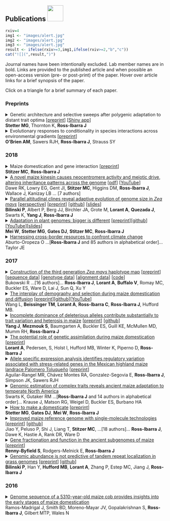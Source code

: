 <script>
  (function(i,s,o,g,r,a,m){i['GoogleAnalyticsObject']=r;i[r]=i[r]||function(){
  (i[r].q=i[r].q||[]).push(arguments)},i[r].l=1*new Date();a=s.createElement(o),
  m=s.getElementsByTagName(o)[0];a.async=1;a.src=g;m.parentNode.insertBefore(a,m)
  })(window,document,'script','https://www.google-analytics.com/analytics.js','ga');

  ga('create', 'UA-5300959-3', 'auto');
  ga('send', 'pageview');

</script>

## Publications <a href="http://scholar.google.com/citations?user=5SzRq1oAAAAJ"><img src="images/scholar.png" style="width: 50px;"></a>

<SCRIPT language="JavaScript" SRC='https://d1bxh8uas1mnw7.cloudfront.net/assets/embed.js'></SCRIPT>

```r
rxiv=4
img1 <- "images/alert.jpg"
img2 <- "images/alert.jpg"
img3 <- "images/alert.jpg"
result <- ifelse(rxiv>=3,img1,ifelse(rxiv>=2,"b","c"))
cat("![](",result,")")
```

Journal names have been intentionally excluded. Lab member names are in bold. Links are provided to the published article and when possible an open-access version (pre- or post-print) of the paper. Hover over article links for a brief synopsis of the paper. 

Click on a triangle for a brief summary of each paper.

### Preprints

<!-- <details> -->
<!--     <summary>Adaptive phenotypic divergence in teosinte differs across biotic contexts -->
<!--  [[preprint]()]     -->
<!-- **O'Brien AM**, Sawers RJH, Strauss SY, **Ross-Ibarra J** -->
<!-- </summary> -->
<!--     <p style="margin-left: 30px">We show that rhizosphere biota impact adaptive divergence of phenotypic traits in teosinte along an environmental cline. This work suggests an important role for biotic interactions in determining the outcome of local adaptation.    -->
<!-- </p></details>  -->

<!-- <details> -->
<!--     <summary>Variable adaptation between teosinte and soil biota across climate -->
<!--  [[preprint]()]     -->
<!-- **O'Brien AM**, Sawers RJH, Baxter I, **Ross-Ibarra J**, Strauss SY -->
<!-- </summary> -->
<!--     <p style="margin-left: 30px">    -->
<!-- </p></details>  -->

<details>
    <summary>Genetic architecture and selective sweeps after polygenic adaptation to distant trait optima [[preprint](https://www.biorxiv.org/content/early/2018/05/03/313247)] [[Shiny app](https://mgstetter.shinyapps.io/quantgensimAPP/)]    
**Stetter MG**, Thornton K, **Ross-Ibarra J**
</summary>
    <p style="margin-left: 30px">We use simulations to study the population genetics of selection on a quantitative trait and learn which parameters drive quantitative trait evollution.   
</p></details> 

<details>
    <summary>Evolutionary responses to conditionality in species interactions across environmental gradients [[preprint](http://biorxiv.org/content/early/2017/03/01/031195)]    
**O'Brien AM**, Sawers RJH, **Ross-Ibarra J**, Strauss SY  </summary>
    <p style="margin-left: 30px">We present the CoCoA hypothesis which describes how patterns of biotic coadpation change across varying abiotic environments   
</p></details> 

### 2018

<details>
    <summary>Maize domestication and gene interaction
 [[preprint](https://peerj.com/preprints/26502/)]    
**Stitzer MC**, **Ross-Ibarra J**
</summary>
    <p style="margin-left: 30px">We review genetic work looking at the role of dominance, epistasis, and pleiotropy during maize domestication.   
</p></details> 

<details>
    <summary>[A novel maize kinesin causes neocentromere activity and meiotic drive, altering inheritance patterns across the genome](http://www.cell.com/cell/fulltext/S0092-8674(18)30289-7) [[pdf](http://sci-hub.hk/http://www.cell.com/cell/fulltext/S0092-8674(18)30289-7)] [[YouTube](https://www.google.com/url?sa=t&rct=j&q=&esrc=s&source=web&cd=1&cad=rja&uact=8&ved=0ahUKEwiIk5W14eHSAhVO92MKHbseACgQtwIIHDAA&url=https%3A%2F%2Fwww.youtube.com%2Fwatch%3Fv%3DbcCxsVPwOE8&usg=AFQjCNGJ2xxs5xSbskrcavIoJ0D8ve3fjA&sig2=gmS2FYQxQlrQJRw8PGPDFw)]  
Dawe RK, Lowry EG, Gent JI, **Stitzer MC**, Higgins DM,  **Ross-Ibarra J**, Wallace J, Kanizay LB ... [7 authors]</summary>
    <p style="margin-left: 30px">We identify a small gene family Kindr as the causal locus for meiotic drive in maize. 
</p></details>  

<details>
    <summary>[Parallel altitudinal clines reveal adaptive evolution of genome size in *Zea mays*](http://journals.plos.org/plosgenetics/article?id=10.1371/journal.pgen.1007162) [[perspective](http://journals.plos.org/plosgenetics/article?id=10.1371/journal.pgen.1007249)]  [[preprint](http://www.biorxiv.org/content/early/2017/07/13/134528)] [[github](https://github.com/paulbilinski/GenomeSizeAnalysis)] [[slides](https://www.slideshare.net/jrossibarra/parallel-altitudinal-clines-reveal-adaptive-evolution-of-genome-size-in-zea-mays)]  
**Bilinski P**, Albert P, Berg JJ, Birchler JA, Grote M, **Lorant A**, **Quezada J**, Swarts K, **Yang J**, **Ross-Ibarra J** </summary>
    <p style="margin-left: 30px">We show that genome size can be analyzed as a quantitative trait and that selection on flowering time in maize has likely driven adaptive changes in genome size along multiple altitudinal clines. 
</p></details> 

<details>
    <summary>[Adaptation in plant genomes: bigger is different](https://onlinelibrary.wiley.com/doi/full/10.1002/ajb2.1002) [[preprint](https://www.biorxiv.org/content/early/2017/10/02/196501)][[github](https://github.com/RILAB/AJB_MutationalTargetSize_GenomeSize)][[YouTube](https://www.youtube.com/watch?v=aXLuWruOmO4_)][[slides](https://www.slideshare.net/jrossibarra/adaptation-in-plant-genomes-bigger-is-different)]  
**Mei W**, **Stetter MG**, **Gates DJ**, **Stitzer MC**, **Ross-Ibarra J**</summary>
    <p style="margin-left: 30px">We develop the functional space hypothesis in which we posit that adaptation in large genomes uses more noncoding variation and is more likely to proceed via soft sweeps. </p></details>  

<details>
    <summary>[Harnessing cross-border resources to confront climate change](https://www.sciencedirect.com/science/article/pii/S1462901117310602)    
Aburto-Oropeza O ...[**Ross-Ibarra J** and 85 authors in alphabetical order]... Taylor JE  </summary>
    <p style="margin-left: 30px">Discusses the challenges of changing climates pose for society and the environment along the Mexican-US border.</p></details>  

### 2017

<details>
    <summary>[Construction of the third generation *Zea mays* haplotype map](https://academic.oup.com/gigascience/advance-article/doi/10.1093/gigascience/gix134/4782225?searchresult=1) [[preprint](http://biorxiv.org/content/early/2015/09/16/026963)] [[sequence data](http://gigadb.org/dataset/100339)] [[genotype data](https://www.panzea.org/genotypes)] [[alignment data](http://cbsusrv04.tc.cornell.edu/users/panzea/download.aspx?filegroupid=23)] [[code](https://bitbucket.org/bukowski1/maize_hapmap3_code)]  
Bukowski R ...[16 authors]...  **Ross-Ibarra J**, **Lorant A**, **Buffalo V**, Romay MC, Buckler ES, Ware D, Lai J, Sun Q, Xu Y  </summary>
    <p style="margin-left: 30px">We present a SNP dataset of 80M variants from a sample of 1200 maize and teosinte genomes. 
</p></details> 

<details>
    <summary>[The interplay of demography and selection during maize domestication and diffusion](https://genomebiology.biomedcentral.com/articles/10.1186/s13059-017-1346-4) [[preprint](http://www.google.com/url?q=http%3A%2F%2Fbiorxiv.org%2Fcontent%2Fearly%2F2017%2F03%2F07%2F114579&sa=D&sntz=1&usg=AFQjCNHr4cDzAxS_7BXVZOfyuIWzXiHr0w)][[github](https://github.com/HuffordLab/Wang_et_al._Demography)][[YouTube](https://www.youtube.com/watch?v=KgIUGHEZ2nM)]  
Wang L, **Beissinger TM**, **Lorant A**, **Ross-Ibarra C**, **Ross-Ibarra J**, Hufford MB.</summary>
    <p style="margin-left: 30px">We show how population bottlenecks and gene flow have shaped patterns of genetic load across the maize genome and among populatons. 
</p></details> 


<details>
    <summary>[Incomplete dominance of deleterious alleles contribute substantially to trait variation and heterosis in maize](http://journals.plos.org/plosgenetics/article?id=10.1371/journal.pgen.1007019) [[preprint](http://biorxiv.org/content/early/2016/11/07/086132)] [[github](https://github.com/yangjl/GERP-diallel)]  
**Yang J**, **Mezmouk S**, Baumgarten A, Buckler ES, Guill KE, McMullen MD, Mumm RH, **Ross-Ibarra J**</summary>
    <p style="margin-left: 30px">We combine phenotypic data from crosses between multiple maize inbred lines and genome-wide characterization of deleterious alleles to show that a simple model of incomplete dominance may help explain hybrid vigor. 
</p></details> 

<details>
    <summary>[The potential role of genetic assimilation during maize domestication](http://journals.plos.org/plosone/article?id=10.1371/journal.pone.0184202) [[preprint](http://biorxiv.org/content/early/2017/02/03/105940)]  
**Lorant A**, Pedersen, S, Holst I, Hufford MB, Winter K, Piperno D, **Ross-Ibarra J**</summary>
    <p style="margin-left: 30px">Gene expression data from  maize and teosinte grown in mid-Holocene environments suggests that for some genes plastic changes in expression may have preceded genetic changes during domestication. 
</p></details>   

<details>
    <summary>[Allele specific expression analysis identifies regulatory variation associated with stress-related genes in the Mexican highland maize landrace Palomero Toluqueño](https://peerj.com/articles/3737/) [[preprint](http://biorxiv.org/content/early/2017/06/20/152397)]  
Aguilar-Rangel MR, Chávez Montes RA,  Gonzalez-Segovia E, **Ross-Ibarra J**, Simpson JK, Sawers RJH</summary>
    <p style="margin-left: 30px">SUMMARY 
</p></details> 

<details>
    <summary>[Genomic estimation of complex traits reveals ancient maize adaptation to temperate North America](http://science.sciencemag.org/content/357/6350/512.full)  
Swarts K, Gutaker RM ...[**Ross-Ibarra J** and 14 authors in alphabetical order]... Krause J, Matson RG, Weigel D, Buckler ES, Burbano HA</summary>
    <p style="margin-left: 30px">SUMMARY [Nature News](http://www.nature.com/news/ancient-genomes-show-how-maize-adapted-to-life-at-high-altitudes-1.22403)  [Phys.org](https://phys.org/news/2017-08-precision-corn-climate.html) [Science Daily](https://www.sciencedaily.com/releases/2017/08/170803141056.htm) 
</p></details> 

<details>
    <summary>[How to make a domesticate](http://www.sciencedirect.com/science/article/pii/S0960982217307856) [[preprint](https://peerj.com/preprints/2902/)]  
**Stetter MG**, **Gates DJ**, **Mei W**, **Ross-Ibarra J**</summary>
    <p style="margin-left: 30px">A perspective that seeks to predict what factors influence the success of domestication, how many genes contributed to the process, where these genes originated and the implications for de novo domestication. 
</p></details> 

<details>
    <summary>[Improved maize reference genome with single-molecule technologies](http://www.nature.com/nature/journal/vaop/ncurrent/full/nature22971.html) [[preprint](http://biorxiv.org/content/early/2016/12/19/079004)] [[github](https://github.com/mcstitzer/maize_v4_TE_annotation)]  
Jiao Y, Peluso P, Shi J, Liang T, **Stitzer MC**, ...[18 authors]... **Ross-Ibarra J**, Dawe K, Hastie A, Rank DR, Ware D</summary>
    <p style="margin-left: 30px">We present a high-quality long-read reference genome of the maize inbred B73 and the first detailed annotation of retroelements in any grass species. [[NSF research news](https://news.science360.gov/obj/story/2caf076f-1759-40c2-9c56-62e3fbbdf44b/tracking-down-jumping-genes-maize)] [[UCD press release](https://t.co/3MkC6eRDyD)]
</p></details> 

<details>
    <summary>[Gene fractionation and function in the ancient subgenomes of maize](https://academic.oup.com/mbe/article/34/8/1825/3742530/Gene-Fractionation-and-Function-in-the-Ancient?guestAccessKey=391f8f04-5fd6-4bc7-bac0-0057fb3102ab) [[preprint](http://biorxiv.org/content/early/2016/12/19/095547)]  
**Renny-Byfield S**, Rodgers-Melnick E, **Ross-Ibarra J**</summary>
    <p style="margin-left: 30px">We show that the two subgenomes of maize differentially contribute to functional variation in phenotypes. 
</p></details> 

<details>
    <summary>[Genomic abundance is not predictive of tandem repeat localization in grass genomes](http://journals.plos.org/plosone/article?id=10.1371/journal.pone.0177896) [[preprint](https://peerj.com/preprints/2314/)] [[github](https://github.com/paulbilinski/Github_centrepeat)]     
**Bilinski P**, Han Y, **Hufford MB**, **Lorant A**,  Zhang P, Estep MC, Jiang J, **Ross-Ibarra J**</summary>
    <p style="margin-left: 30px">We show that short read sequence data allows discovery of novel tandem repeats in grass species but, unlike many other species, the most abundant repeat is frequently not centromeric. 
</p></details>    

### 2016

<details>     <summary>[Genome sequence of a 5310-year-old maize cob provides insights into the early stages of maize domestication](<http://www.cell.com/current-biology/abstract/S0960-9822(16)31120-4>)  
Ramos-Madrigal J, Smith BD, Moreno-Mayar JV, Gopalakrishnan S, **Ross-Ibarra J**, Gilbert MTP, Wales N</summary>     <p style="margin-left: 30px">Genome sequence of a 5,000 year old maize cob reveals it was partially domesticated and helps identify the timing of adaptation during domestication.</p></details>  

<details>     <summary>[Evolutionary genomics of peach and almond domestication](http://www.g3journal.org/content/6/12/3985.short?rss=1&ssource=mfr) [[preprint](http://biorxiv.org/content/early/2016/09/27/060160)]      
**Velasco D**, **Hough J**, Aradhya M, **Ross-Ibarra J**</summary>     <p style="margin-left: 30px">Resequencing data from a number of peach and almond varieties show differences in population size and mating system, but little evidence for convergent selection during domestication.</p></details>  

<details>     <summary>[ANGSD-wrapper: utilities for analyzing next generation sequencing data](http://onlinelibrary.wiley.com/doi/10.1111/1755-0998.12578/full) [[github](https://github.com/mojaveazure/angsd-wrapper)] [[preprint](https://peerj.com/preprints/1472/)]   
**Durvasula A**, Hoffman PJ, **Kent TV**, Liu C, Kono TJY, Morrell PL, **Ross-Ibarra J**   </summary>     <p style="margin-left: 30px">We provide a set of scripts and configuration files to facilitate easy popgen analysis of short-read sequencing data.</p></details>  

<details>     <summary>[Recent demography drives changes in linked selection across the maize genome](http://rdcu.be/kHEB) [[github](https://github.com/timbeissinger/Maize-Teo-Scripts/)] [[preprint](http://biorxiv.org/content/early/2015/11/13/031666)]    
**Beissinger TM**, Wang L, **Crosby K**, **Durvasula A**, Hufford MB, **Ross-Ibarra J**  </summary>     <p style="margin-left: 30px">We find little evidence for widespread hard sweeps in maize or teosinte and show that differences in demography during maize domestication and subsequent expansion have have changed the impacts of linked selection on surrounding diversity in the maize genome.</p></details>  

<details>     <summary>[Maize diversity associated with social origin and environmental variation in southern Mexico](http://www.nature.com/hdy/journal/vaop/ncurrent/full/hdy201610a.html)  [[preprint](https://peerj.com/preprints/1192/)]      
Orozco-Ramírez Q, Santacruz-Varela A, **Ross-Ibarra J**, Brush S </summary>     <p style="margin-left: 30px">SUMMARY</p></details>   

<details>     <summary>[High quality maize centromere 10 sequence reveals evidence of frequent recombination events](http://journal.frontiersin.org/article/10.3389/fpls.2016.00308/full)  
Wolfgruber TK, Nakashima MM ...(5 authors)... **Bilinski P**, Dawe RK, **Ross-Ibarra J**, Birchler JA, Presting G
</summary>     <p style="margin-left: 30px">SUMMARY</p></details>  

### 2015

<details>     <summary>[The genomic impacts of drift and selection for hybrid performance in maize](https://www.google.com/url?sa=t&rct=j&q=&esrc=s&source=web&cd=2&cad=rja&uact=8&ved=0CC0QFjABahUKEwiY8ezQoa3IAhWRL4gKHYbZCYU&url=http%3A%2F%2Fwww.genetics.org%2Fcontent%2Fearly%2F2015%2F09%2F18%2Fgenetics.115.182410.abstract&usg=AFQjCNF6HUbfJ3ij4yqX75WFIP7h0VqD8g&sig2=7Gw1t6U1cc7imLVZEUWlHQ) [[preprint](http://arxiv.org/abs/1307.7313)]      
Gerke JP, Edwards JW, Guill KE, **Ross-Ibarra J**, McMullen MD  </summary>     <p style="margin-left: 30px">SUMMARY</p></details>  


<details>     <summary>[Seed filling in domesticated maize and rice depends on SWEET-mediated hexose transport](http://www.nature.com.sci-hub.bz/ng/journal/v47/n12/full/ng.3422.html)     
Sosso D, Luo D, Li Q-B, Sasse J, **Yang J** ...[6 authors]...  **Ross-Ibarra J**, Yang B, Frommer WB  </summary>     <p style="margin-left: 30px">SUMMARY</p></details>  

<details>     <summary>[Independent molecular basis of convergent highland adaptation in maize](http://www.genetics.org/content/200/4/1297) [[preprint](http://biorxiv.org/content/early/2015/01/09/013607)] [[github](https://github.com/rossibarra/hilo_paper)] [[data](https://dx.doi.org/10.6084/m9.figshare.746990.v1)]       
**Takuno S**, Ralph P,  Swarts K, Elshire RJ, Glaubitz JC, Buckler ES, **Hufford MB**, **Ross-Ibarra J**</summary>     <p style="margin-left: 30px">We find that maize adaptation to the highlands in Mexico and South America is largely independent and has made considerable use of standing genetic variation.</p></details>  

<details>     <summary>[Natural variation in teosinte at the domestication locus teosinte branched1 (tb1)](https://peerj.com/articles/900/) [[preprint](https://peerj.com/preprints/685/)]       
**Vann LE**, **Kono TJ**, **Pyhäjärvi T**, **Hufford MB**, **Ross-Ibarra J**. </summary>     <p style="margin-left: 30px">We find that variation in the domestication locus tb1 does not explain a substantial proportion of phenotypic variation for tillering in natural populations of teosinte.</p></details>
<!--  [[github](https://github.com/lvann/tb1)] -->

<details>     <summary>[Genetic, evolutionary and plant breeding insights from the domestication of maize](http://elifesciences.org/content/4/e05861)    
Hake S, **Ross-Ibarra J** </summary>     <p style="margin-left: 30px">SUMMARY</p></details>    

<details>     <summary>[The origin and evolution of maize in the American Southwest](http://rdcu.be/kHD8) [[preprint](http://biorxiv.org/content/early/2015/01/11/013540)] [[data](ftp://ftp_20150114_27609:F+jYHhrE6t2e@ftp.dna.ku.dk)]    
Fonseca RR, Smith B, Wales N, Cappellini E ...[12 authors]... Hufford MB, Albrechtsen A, **Ross-Ibarra J**, Gilbert MT    </summary>    <p style="margin-left: 30px">We use sequence data from ancient maize cobs to reveal the timing and geography of maize introduction into the Southwest US. One of the [most read papers](https://www.nature.com/collections/dnshkjhpxx/content/most-read) from the last four years of the journal! [UC Davis Press Release](http://news.ucdavis.edu/search/news_detail.lasso?id=11124)  [Science World Report](http://www.scienceworldreport.com/articles/21122/20150112/origins-maize-dna-tests-reveal-two-paths.htm)  [Archaeology](http://www.archaeology.org/news/2879-150108-southwest-corn-dna)  [SiNC](http://www.agenciasinc.es/Noticias/El-maiz-entro-en-el-suroeste-de-EE-UU-hace-4.000-anos-a-traves-de-la-montana), [Science magazine](http://news.sciencemag.org/archaeology/2015/01/how-corn-became-corn) [Nature Plants commentary](http://www.nature.com/articles/nplants20149) [The Scientist](http://www.the-scientist.com/?articles.view/articleNo/41865/title/Corn-Chronicle/)  </p></details>   

<details>     <summary>[Reply to Brush *et al.*: Wake-up call for crop conservation science](http://www.rilab.org/pdfs/dyer2015.pdf)    
Dyer GA, Lopez-Feldman A, Yunez-Naude A, Taylor JE, **Ross-Ibarra J**</summary>     <p style="margin-left: 30px">SUMMARY</p></details>       

<details>     <summary>[Transposable Elements Contribute to Activation of Maize Genes in Response to Abiotic Stress](http://www.plosgenetics.org/article/info%3Adoi%2F10.1371%2Fjournal.pgen.1004915) [[preprint](http://biorxiv.org/content/early/2014/08/15/008052)]         
Makarevitch I, Waters M, West P, **Stitzer M**, **Ross-Ibarra J**, Springer NM</summary>     <p style="margin-left: 30px">We show that transposable elements can act as regulatory sequences that up- or down-regulate genes in maize in response to abiotic stress.</p></details>  

### 2014

<details>     <summary>[Advances and limits of using population genetics to understand local adaptation](http://www.rilab.org/pdfs/tiffin2014.pdf)  [[preprint](https://peerj.com/preprints/488/)]       
Tiffin P, **Ross-Ibarra J** </summary>     <p style="margin-left: 30px">We discuss some of the outstanding questions and key challenges facing the use of population genetics to study local adaptation.</p></details>        

<details>     <summary> [Diversity and evolution of centromere repeats in the maize genome](http://rilab.org/pdfs/Bilinski2014.pdf) [[preprint](http://biorxiv.org/content/early/2014/05/12/005058)]     
**Bilinski P**, **Distor KD**, **Gutierez-Lopez J**, **Mendoza Mendoza G**, Shi J, Dawe K, **Ross-Ibarra J** </summary>     <p style="margin-left: 30px">SUMMARY</p></details>       

<details>     <summary>[The pattern and distribution of deleterious mutations in maize](http://www.g3journal.org/content/4/1/163.full) [[preprint](http://arxiv.org/abs/1308.0380)] [[github](https://github.com/RILAB/siftmappR)]    
**Mezmouk S**, **Ross-Ibarra J** </summary>     <p style="margin-left: 30px">We show that deleterious mutations are abundant in modern maize breeding material and that genes with deleterious mutations are likely important contributors to phenotypic variation.</p></details>   


### 2013

<details>     <summary>[Comprehensive analysis of imprinted genes in maize reveals allelic variation and limited conservation with other species](http://www.pnas.org/content/110/48/19639.abstract)  [[preprint](http://arxiv.org/abs/1307.7678)] [[github](https://github.com/paulbilinski/Waters_etal_SupplementalTableAnalysis)]     
Waters AJ, **Bilinski P**, Eichten SR, Vaugh MW, **Ross-Ibarra J**, Gehring M, Springer NM  </summary>     <p style="margin-left: 30px">SUMMARY</p></details>  

<details>
    <summary>[Complex patterns of local adaptation in teosinte](http://gbe.oxfordjournals.org/content/5/9/1594)  [[data](http://datadryad.org/resource/doi:10.5061/dryad.8m648/1)] [[preprint](http://arxiv.org/abs/1208.0634)]    
**Pyhäjärvi T**, **Hufford MB**, **Mezmouk S**, **Ross-Ibarra J** </summary>
    <p style="margin-left: 30px">SUMMARY</p></details>  


<details>     <summary>[From many, one: genetic control of prolificacy during maize domestication](http://www.plosgenetics.org/article/info%3Adoi%2F10.1371%2Fjournal.pgen.1003604) [[data](http://figshare.com/articles/Wills_et_al_2013/775358)] [[preprint](http://arxiv.org/abs/1303.0882)]      
Wills DM, Whipple C, **Takuno S**, Kursel LE, Shannon LM, **Ross-Ibarra J**, Doebley JF.  </summary>     <p style="margin-left: 30px">SUMMARY</p></details>  


<details>     <summary>[Agriculture: Feeding the future](http://www.rilab.org/pdfs/McCouch2013.pdf)           
McCouch S, Baute GJ, Bradeen J, Bramel P ...[36 authors]... Ward J, Waugh R, Wenzl P, Zamir. </summary>     <p style="margin-left: 30px">SUMMARY</p></details>   

<details>     <summary>[The genomic signature of crop-wild introgression in maize](http://www.plosgenetics.org/article/info%3Adoi%2F10.1371%2Fjournal.pgen.1003477) [[data](http://figshare.com/articles/Hufford_et_al_2013/766356)] [[preprint](http://arxiv.org/abs/1208.3894)]     
**Hufford MB**, Lubinsky P, **Pyhäjärvi T**, **Devengenzo MT**, Ellstrand NC, **Ross-Ibarra J**  </summary>     <p style="margin-left: 30px">SUMMARY</p></details>     

<details>     <summary>[Population genetics and ethnobotany of cultivated *Diospyros riojae* (Ebenaceae), an endangered fruit crop from Mexico](http://www.rilab.org/pdfs/provance2013.pdf)  [[preprint](http://figshare.com/articles/Population_Genetics_and_Ethnobotany_of_Cultivated_Diospyros_riojae_G_mez_Pompa_Ebenaceae_an_Endangered_Fruit_Crop_from_Mexico/105841)]     
**Provance MC**, Garcia Ruiz I, **Thommes C**, **Ross-Ibarra J**  </summary>     <p style="margin-left: 30px">SUMMARY</p></details>      

<details>     <summary>[Patterns of centromere tandem repeat evolution in 282 animal and plant genomes](http://genomebiology.com/2013/14/1/R10)  [[preprint](http://arxiv.org/abs/1209.4967)]    
Melters DP, Bradnam KR, Young HA, Telis N ...[9 authors]... Tobias C, **Ross-Ibarra J**, Korf IF, Chan SW-L. </summary>     <p style="margin-left: 30px">SUMMARY</p></details>   


<details>     <summary>[Diversity and abundance of the Abnormal chromosome 10 meiotic drive complex in *Zea mays*](http://www.nature.com/hdy/journal/vaop/ncurrent/full/hdy20132a.html) [[preprint](http://arxiv.org/abs/1209.5466)]    
Kanizay LB, **Pyhäjärvi T**, Lowry E, **Hufford MB**, Peterson DG, **Ross-Ibarra J**, Dawe RK  </summary>     <p style="margin-left: 30px">SUMMARY</p></details>  


### 2012

<details>     <summary>[Teosinte as a model system for population and ecological genomics](http://www.rilab.org/pdfs/hufford2012.pdf)      
**Hufford MB**, **Bilinski P**, **Pyhäjärvi T**, **Ross-Ibarra J**</summary>     <p style="margin-left: 30px">SUMMARY</p></details>    

<details>     <summary>[Comparative population genomics of maize domestication and improvement](http://media.wix.com/ugd/fe9228_24240aa930bf4728be83b4b57da55f17.pdf) [[data](http://figshare.com/articles/new_fileset/757736)]     
**Hufford MB**, Xun X, **van Heerwaarden J**, **Pyhäjärvi T** ...[17 authors]... Ware D, Buckler ES, Yang S, **Ross-Ibarra J**  </summary>     <p style="margin-left: 30px">SUMMARY</p></details>  

<details>     <summary>[Using nextgen sequencing to investigate genome size variation and transposable element content](http://www.rilab.org/pdfs/Munoz_Diez_R1-1.pdf)     
Munoz Diez C, Vitte C, **Ross-Ibarra J**, Gaut BS, Tenaillon MI  </summary>     <p style="margin-left: 30px">SUMMARY</p></details>  

<details>     <summary>[Historical genomics of North American maize](http://www.rilab.org/pdfs/vanheerwaarden2012.pdf) [[data](http://figshare.com/articles/van_Heerwaarden_et_al_2012/757738)]    
**van Heerwaarden J**, **Hufford MB**, **Ross-Ibarra J**  </summary>     <p style="margin-left: 30px">SUMMARY</p></details>   

<details>     <summary>[Reshaping of the maize transcriptome by domestication](http://www.rilab.org/pdfs/swansonwagner2012.pdf)        
Swanson-Wagner R, Briskine R, Schaefer R, **Hufford MB**, **Ross-Ibarra J**, Myers CL, Tiffin P, Springer NM   </summary>     <p style="margin-left: 30px">SUMMARY</p></details>    

<details>     <summary>[Maize HapMap2 identifies extant variation from a genome in flux](http://media.wix.com/ugd/fe9228_86a609db506740ce96c549567c246b4c.pdf)      
Chia J-M, Song C, ...[**Hufford, MB**, **Pyhäjärvi T**, and 27 authors]...  **Ross-Ibarra, J**, McMullen MD, Buckler ES, Zhang G, Xu Y, Ware, D </summary>     <p style="margin-left: 30px">SUMMARY</p></details>   

<details>     <summary>[Megabase-scale inversion polymorphism in the wild ancestor of maize](http://www.genetics.org/content/191/3/883.abstract)  [[data](http://figshare.com/articles/Fang_et_al_2012/840519)]     
Fang Z, **Pyhäjärvi T**, Weber AL, Dawe RK, ...[2 authors]... **Ross-Ibarra C**, Doebley J, Morrell PL, **Ross-Ibarra J**</summary>     <p style="margin-left: 30px">We identify and study the evolutionary genetics of a 50Mb inversion in natural populations of teosinte </p></details>  

<details>     <summary>[Genetic architecture of maize kernel composition in the Nested Association Mapping and Inbred Association panels](http://media.wix.com/ugd/fe9228_5ca9c5a7f6174a5bb0c85e67dec67dcc.pdf)      
Cook JP, McMullen MD, Holland JB, Tian F, Bradbury P, **Ross-Ibarra J**, Buckler ES, Flint-Garcia SA  </summary>     <p style="margin-left: 30px">SUMMARY</p></details>  

<details>     <summary> [Crop genomics: advances and applications](http://media.wix.com/ugd/fe9228_a2a75f7435ec4c569d4a6996e8b5451e.pdf)      
Morrell PL, Buckler ES, **Ross-Ibarra J**</summary>     <p style="margin-left: 30px">SUMMARY</p></details>   

### 2011

<details>     <summary>[Identification of a functional transposon insertion in the maize domestication gene *tb1*](http://media.wix.com/ugd/fe9228_14630f30e97f4e04b8b5980632002f7a.pdf) [[data](http://www.panzea.org/db/gateway?file_id=Studer_etal_2011_Nat_Genet_data)]     
Studer A, Zhao Q, **Ross-Ibarra J**, Doebley J  </summary>     <p style="margin-left: 30px">SUMMARY</p></details>  

<details>     <summary>[Genetic signals of origin, spread and introgression in a large sample of maize landraces](http://media.wix.com/ugd/fe9228_4916e7f7acec4aee869da040d519e0be.pdf) [[data](http://figshare.com/articles/new_fileset/757735)]    
**van Heerwaarden J**, Doebley J, Briggs WH, Glaubitz JC, Goodman MM, Sanchez Gonzalez JJ, **Ross-Ibarra J** </summary>     <p style="margin-left: 30px">We resolve the conflict between genetic, ecological, and achaeological data regarding the geographic location of maize domestication.</p></details>    

<details>     <summary>[Influence of cryptic population structure on observed mating patterns in the wild progenitor of maize](http://www.rilab.org/pdfs/hufford2011.pdf) [[data](10.6084/m9.figshare.757734)]    
**Hufford MB**, Gepts P, **Ross-Ibarra J**  </summary>     <p style="margin-left: 30px">SUMMARY</p></details>  

<details>     <summary>[Genome size and TE content as determined by high-throughput sequencing in maize and *Zea luxurians*](https://www.ncbi.nlm.nih.gov/pubmed/21296765)    
Tenaillon MI, **Hufford MB**, Gaut BS, **Ross-Ibarra J** </summary>     <p style="margin-left: 30px">SUMMARY</p></details>   


### 2010

<details>     <summary>[Patterns of population structure and environmental associations to aridity across the range of loblolly pine (*Pinus taeda*)](http://www.genetics.org/content/185/3/969.abstract)     
Eckert AJ, **van Heerwaarden J**, Wegrzyn JL, Nelson CD, **Ross-Ibarra J**, Gonzalez-Martinez SC, and Neale DB  </summary>     <p style="margin-left: 30px">SUMMARY</p></details>  

<details>     <summary> [Reproductive biology of **Macleania rupestris** (Ericaceae): a pollen-limited Neotropical cloud-forest species in Costa Rica](http://www.rilab.org/pdfs/Fuchs-et-al-2010.pdf)    
Fuchs EJ, **Ross-Ibarra J**, Barrantes G </summary>     <p style="margin-left: 30px">SUMMARY</p></details>  

<details>     <summary>[A role for nonadaptive processes in plant genome size evolution?](http://www.rilab.org/pdfs/Whitney-et-al-2010-402.pdf)     
Whitney KD, Baack EJ, Hamrick JL, Godt, MJW ...[3 authors]... Goodwillie C, Kalisz S, Leitch I, **Ross-Ibarra J** </summary>     <p style="margin-left: 30px">SUMMARY</p></details>  

<details>     <summary>[Fine scale genetic structure in the wild ancestor of maize (**Zea mays** ssp. **parviglumis**)](http://www.rilab.org/pdfs/Van-Heerwaarden-et-al-2010-951.pdf)    
**van Heerwaarden J**, **Ross-Ibarra J**, Doebley J, Glaubitz JC, Sanchez Gonzalez J, Gaut BS, Eguiarte LE</summary>     <p style="margin-left: 30px">SUMMARY</p></details>  

<details>     <summary>[Widespread gene conversion in centromere cores](http://www.plosbiology.org/article/info%3Adoi%2F10.1371%2Fjournal.pbio.1000327)    
Shi J, Wolf S, Burke J, Presting G, **Ross-Ibarra J**, Dawe RK </summary>     <p style="margin-left: 30px">[[plos biology commentary](http://www.plosbiology.org/article/info%3Adoi%2F10.1371%2Fjournal.pbio.1000326)]</p></details>   

<details> <summary>[Indel-associated mutation rate varies with mating system in flowering plants](http://mbe.oxfordjournals.org/content/27/2/409.abstract)     
Hollister JD, **Ross-Ibarra J**, Gaut BS </summary>     <p style="margin-left: 30px">We show that mating system differences in heterozygosity mitigate the effects of insertion and deletion polymorphisms on nucleotide diversity.  </p></details>    

<details>     <summary> [Genetic diversity in a crop metapopulation](http://www.nature.com/hdy/journal/v104/n1/full/hdy2009110a.html)    
**van Heerwaarden J**, van Eeuwijk FA, **Ross-Ibarra J**   </summary>     <p style="margin-left: 30px">We develop a coalescent model to predict genetic structure and diversity of a crop plant in an agronomic ecosystem.</p></details> 

### 2009

<details>     <summary>[A first-generation haplotype map of maize](http://media.wix.com/ugd/fe9228_352f4ee9b69a425589e55a4bac60bc5d.pdf)    
Gore MA, Chia JM, Elshire RJ, Sun Q ...[4 authors]... Grills GS, **Ross-Ibarra J**, Ware DH, Buckler ES  </summary>     <p style="margin-left: 30px">SUMMARY</p></details>  

<details>     <summary>[A pleistocene clone of Palmer's Oak persisting in Southern California](http://journals.plos.org/plosone/article?id=10.1371/journal.pone.0008346) 
**May MR**, **Provance MC**, Sanders AC, Ellstrand NC, **Ross-Ibarra J**  </summary>     <p style="margin-left: 30px">We discover a 13,000 year old oak clone in the hilss of Southern California</p></details>  

<details>     <summary>[Selection on grain shattering genes and rates of rice domestication](http://onlinelibrary.wiley.com/doi/10.1111/j.1469-8137.2009.02984.x/epdf)    
Zhang LB, Zhu Q, Wu ZQ, **Ross-Ibarra J**, Gaut BS, Ge S, Sang T  </summary>     <p style="margin-left: 30px">SUMMARY</p></details>  

<details>     <summary>[Historical divergence and gene flow in the genus Zea](http://www.genetics.org/content/181/4/1399.abstract)    
**Ross-Ibarra J**, Tenaillon M, Gaut BS </summary>     <p style="margin-left: 30px">SUMMARY</p></details>   


### 2008

<details>     <summary>[Patterns of polymorphism and demographic history in natural populations of *Arabidopsis lyrata*](http://dx.doi.org/10.1371%2Fjournal.pone.0002411)    
**Ross-Ibarra J**, Wright SI, Foxe JP, Kawabe A, DeRose-Wilson L, Gos G, Charlesworth D, Gaut BS  </summary>     <p style="margin-left: 30px">SUMMARY</p></details>  

<details>     <summary>[Demography and weak selection drive patterns of TE diversity in natural populations of *A. lyrata*](http://www.pnas.org/content/105/37/13965.short)     
Lockton S, **Ross-Ibarra J**, Gaut BS</summary>     <p style="margin-left: 30px">We show that differences in demographic history among populations of  have changed the abundance and freqeuncy of transposable elements in the *A lyrata* genome.</p></details>  

<details>     <summary>[Multiple domestications do not appear monophyletic](http://www.ncbi.nlm.nih.gov/pmc/articles/PMC2614810/)    
**Ross-Ibarra J**, Gaut BS</summary>     <p style="margin-left: 30px">A rebuttal showing that genetic data can indeed successfully recover multiple independent domestications.</p></details>    

<details>     <summary>[Selection on major components of angiosperm genomes](http://www.rilab.org/pdfs/Ross-Ibarra_Gaut_2008.pdf)    
Gaut BS, **Ross-Ibarra J**</summary>     <p style="margin-left: 30px">Discusses some of the evolutionary forces responsible for shaping genome size across plants.</p></details>  

### 2007  

<details>     <summary>[Plant domestication, a unique opportunity to identify the genetic basis of adaptation](http://www.ncbi.nlm.nih.gov/pmc/articles/PMC1876441/)    
**Ross-Ibarra J**, Morrell PL, Gaut BS</summary>     <p style="margin-left: 30px">Presents plant domestication as an ideal system in which to study the genetics of adaptation.</p></details>    

<details>     <summary>[Genome size and recombination in angiosperms: a second look](http://onlinelibrary.wiley.com/doi/10.1111/j.1420-9101.2006.01275.x/abstract)    
**Ross-Ibarra J**  </summary>     <p style="margin-left: 30px">SUMMARY</p></details>  

### 2001-2006

<details>     <summary>[Mitochondrial DNA and population size](http://www.rilab.org/pdfs/Wares-et-al-2006.pdf)    
Wares JP, Barber PH, **Ross-Ibarra J**, Sotka EE, Toonen RJ  </summary>     <p style="margin-left: 30px">SUMMARY</p></details>   

<details>     <summary>[Quantitative trait loci and the study of plant domestication](http://www.rilab.org/pdfs/Ross-Ibarra-2005-15881692.pdf)     
**Ross-Ibarra J**  </summary>     <p style="margin-left: 30px">SUMMARY</p></details>  

<details>     <summary>[The evolution of recombination under domestication: a test of two hypotheses](http://www.rilab.org/pdfs/Ross-Ibarra-2004.pdf) [[data](http://www.rilab.org/pubs/supp_data_rossibarra2004.tgz )]   
**Ross-Ibarra J**  </summary>     <p style="margin-left: 30px">Here I test two different hypotheses about the how recombination should relate to domestication: Does domestication itself select for increased recombination (yes), or respecies with higher recombination rates more likely to be domesticated (no). </p></details>  

<details>     <summary>[Origen y domesticación de la chaya (*Cnidoscolus aconitifolius* Mill IM Johnst): La espinaca Maya](http://www.rilab.org/pdfs/Ross-Ibarra-2003.pdf)  
**Ross-Ibarra J** </summary>     <p style="margin-left: 30px">I use genetic data to study the origin of a leafy shrub domesticated by the Maya</p></details>  

<details>     <summary>[The ethnobotany of Chaya (*Cnidoscolus aconitifolius* ssp. *aconitifolius* Breckon): A nutritious Maya vegetable](http://www.rilab.org/pdfs/Ross-Ibarra_Molina-Cruz-2002.pdf)    
**Ross-Ibarra J**, Molina-Cruz A </summary>     <p style="margin-left: 30px">SUMMARY</p></details>   

<details>     <summary>[Implications of mating patterns for conservation of the endangered plant *Eriogonum ovalifolium* var. *vineum*](http://www.amjbot.org/content/88/7/1214.abstract)     
Neel MC, **Ross-Ibarra J**, Ellstrand NC</summary>     <p style="margin-left: 30px">SUMMARY</p></details>    


